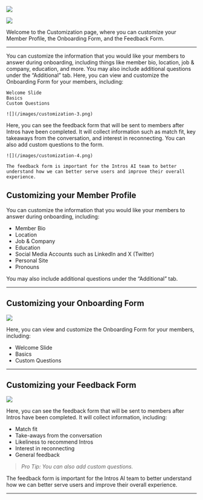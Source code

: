 ![](/images/customization-1.png)

![](/images/customization-2.png)

Welcome to the Customization page, where you can customize your Member Profile, the Onboarding Form, and the Feedback Form.

---

<Tabs>
  <Tab title="Member Profile">
    You can customize the information that you would like your members to answer during onboarding, including things like member bio,            location, job & company, education, and more. You may also include additional questions under the “Additional” tab.
  </Tab>
  <Tab title="Onboarding Form">
    Here, you can view and customize the Onboarding Form for your members, including:

    Welcome Slide
    Basics
    Custom Questions

    ![](/images/customization-3.png)
  </Tab>
  <Tab title="Feedback Form">
    Here, you can see the feedback form that will be sent to members after Intros have been completed. It will collect information such as       match fit, key takeaways from the conversation, and interest in reconnecting. You can also add custom questions to the form.

    ![](/images/customization-4.png)

    The feedback form is important for the Intros AI team to better understand how we can better serve users and improve their overall           experience.
  </Tab>
</Tabs>

## **Customizing your Member Profile**

You can customize the information that you would like your members to answer during onboarding, including:

- Member Bio
- Location
- Job & Company
- Education
- Social Media Accounts such as LinkedIn and X (Twitter)
- Personal Site
- Pronouns

You may also include additional questions under the “Additional” tab.

---

## **Customizing your Onboarding Form**

![](/images/customization-3.png)

Here, you can view and customize the Onboarding Form for your members, including:

- Welcome Slide
- Basics
- Custom Questions

---

## **Customizing your Feedback Form**

![](/images/customization-4.png)

Here, you can see the feedback form that will be sent to members after Intros have been completed. It will collect information, including:

- Match fit
- Take-aways from the conversation
- Likeliness to recommend Intros
- Interest in reconnecting
- General feedback

> *Pro Tip: You can also add custom questions.*
> 

The feedback form is important for the Intros AI team to better understand how we can better serve users and improve their overall experience.

---
